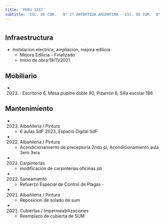 ```yaml
---
title: 'PERU 1357'
subtitle: 'ESC. DE COM.   N° 27 ANTARTIDA ARGENTINA - ESC. DE COM.  N° 04 BALDOMERO FERNANDEZ MORENO'
---
```


#
## Infraestructura

* Instalacion electrica, ampliacion, mejora edilicia 
    + Mejora Edilicia - Finalizado 
    + Inicio de obra:19/11/2021 



## Mobiliario

*  (2023) : Escritorio 6, Mesa pupitre doble 90, Pizarrón 6, Silla escolar 186 





## Mantenimiento

*  (2023) Albañileria / Pintura 
    + 6 aulas SdF 2023, Espacio Digital SdF

*  (2022) Albañileria / Pintura 
    + Acondicionamiento de preceptoría 2ndo pi, Acondicionamiento aula 3ero 3era

*  (2022) Carpinterías 
    + modificación de carpinterías oficinas pb

*  (2022) Saneamiento 
    + Refuerzo Especial de Control de Plagas -

*  (2021) Albañileria / Pintura 
    + Reposicion de solado de sum

*  (2021) Cubiertas / Impermeabilizaciones 
    + Reemplazo de cubierta de SUM






